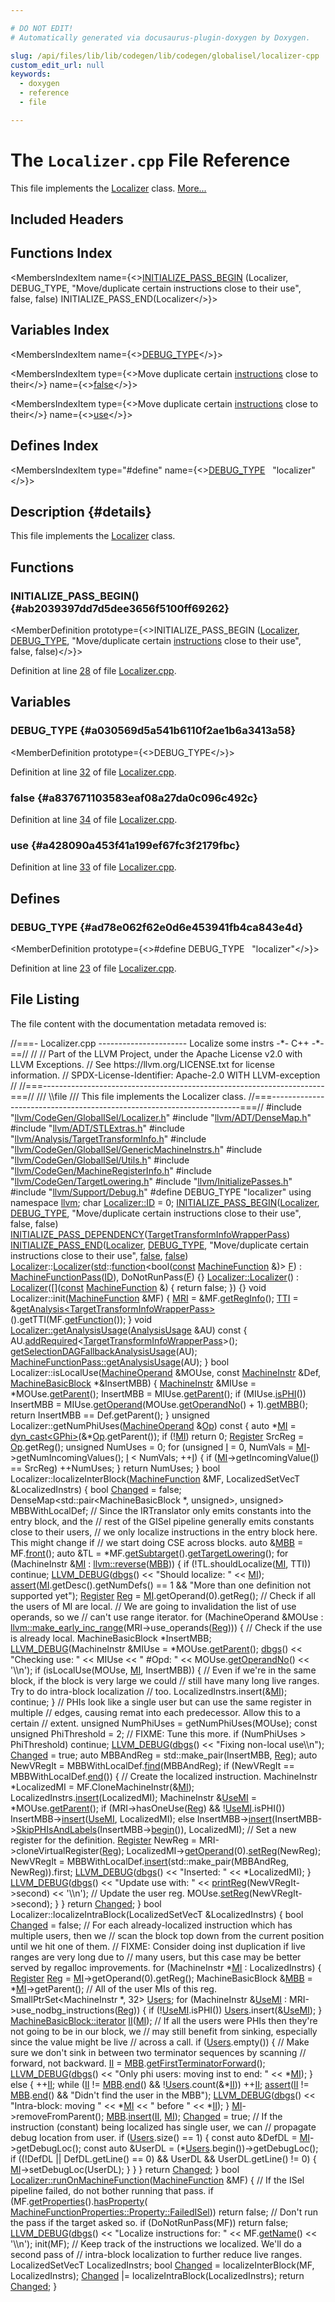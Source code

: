 ```yaml
---

# DO NOT EDIT!
# Automatically generated via docusaurus-plugin-doxygen by Doxygen.

slug: /api/files/lib/lib/codegen/lib/codegen/globalisel/localizer-cpp
custom_edit_url: null
keywords:
  - doxygen
  - reference
  - file

---
```





# The `Localizer.cpp` File Reference

<DoxygenPage pluginConfig={pluginConfig}>

This file implements the <a href="/docs/api/classes/llvm/localizer">Localizer</a> class. <a href="#details">More...</a>

## Included Headers

<IncludesList>
<IncludesListItem
  filePath="llvm/CodeGen/GlobalISel/Localizer.h"
  permalink="/docs/api/files/include/include/llvm/include/llvm/codegen/include/llvm/codegen/globalisel/localizer-h"
  isLocal="true" />
<IncludesListItem
  filePath="llvm/ADT/DenseMap.h"
  permalink="/docs/api/files/include/include/llvm/include/llvm/adt/densemap-h"
  isLocal="true" />
<IncludesListItem
  filePath="llvm/ADT/STLExtras.h"
  permalink="/docs/api/files/include/include/llvm/include/llvm/adt/stlextras-h"
  isLocal="true" />
<IncludesListItem
  filePath="llvm/Analysis/TargetTransformInfo.h"
  permalink="/docs/api/files/include/include/llvm/include/llvm/analysis/targettransforminfo-h"
  isLocal="true" />
<IncludesListItem
  filePath="llvm/CodeGen/GlobalISel/GenericMachineInstrs.h"
  permalink="/docs/api/files/include/include/llvm/include/llvm/codegen/include/llvm/codegen/globalisel/genericmachineinstrs-h"
  isLocal="true" />
<IncludesListItem
  filePath="llvm/CodeGen/GlobalISel/Utils.h"
  permalink="/docs/api/files/include/include/llvm/include/llvm/codegen/include/llvm/codegen/globalisel/utils-h"
  isLocal="true" />
<IncludesListItem
  filePath="llvm/CodeGen/MachineRegisterInfo.h"
  permalink="/docs/api/files/include/include/llvm/include/llvm/codegen/machineregisterinfo-h"
  isLocal="true" />
<IncludesListItem
  filePath="llvm/CodeGen/TargetLowering.h"
  permalink="/docs/api/files/include/include/llvm/include/llvm/codegen/targetlowering-h"
  isLocal="true" />
<IncludesListItem
  filePath="llvm/InitializePasses.h"
  permalink="/docs/api/files/include/include/llvm/initializepasses-h"
  isLocal="true" />
<IncludesListItem
  filePath="llvm/Support/Debug.h"
  permalink="/docs/api/files/include/include/llvm/include/llvm/support/debug-h"
  isLocal="true" />
</IncludesList>

## Functions Index

<MembersIndex>

<MembersIndexItem
  name={<><a href="#ab2039397dd7d5dee3656f5100ff69262">INITIALIZE&#95;PASS&#95;BEGIN</a> (Localizer, DEBUG&#95;TYPE, &quot;Move/duplicate certain instructions close to their use&quot;, false, false) INITIALIZE&#95;PASS&#95;END(Localizer</>}>
</MembersIndexItem>

</MembersIndex>

## Variables Index

<MembersIndex>

<MembersIndexItem
  name={<><a href="#a030569d5a541b6110f2ae1b6a3413a58">DEBUG&#95;TYPE</a></>}>
</MembersIndexItem>

<MembersIndexItem
  type={<>Move duplicate certain <a href="/docs/api/files/lib/lib/codegen/atomicexpandpass-cpp/#a1bcc06b1cb86bd0ea08f33323190bdaa">instructions</a> close to their</>}
  name={<><a href="#a837671103583eaf08a27da0c096c492c">false</a></>}>
</MembersIndexItem>

<MembersIndexItem
  type={<>Move duplicate certain <a href="/docs/api/files/lib/lib/codegen/atomicexpandpass-cpp/#a1bcc06b1cb86bd0ea08f33323190bdaa">instructions</a> close to their</>}
  name={<><a href="#a428090a453f41a199ef67fc3f2179fbc">use</a></>}>
</MembersIndexItem>

</MembersIndex>

## Defines Index

<MembersIndex>

<MembersIndexItem
  type="#define"
  name={<><a href="#ad78e062f62e0d6e453941fb4ca843e4d">DEBUG&#95;TYPE</a>&nbsp;&nbsp;&nbsp;&quot;localizer&quot;</>}>
</MembersIndexItem>

</MembersIndex>

## Description {#details}

This file implements the <a href="/docs/api/classes/llvm/localizer">Localizer</a> class.

<SectionDefinition>

## Functions

### INITIALIZE&#95;PASS&#95;BEGIN() {#ab2039397dd7d5dee3656f5100ff69262}

<MemberDefinition
  prototype={<>INITIALIZE&#95;PASS&#95;BEGIN (<a href="/docs/api/classes/llvm/localizer">Localizer</a>, <a href="/docs/api/files/include/include/llvm/include/llvm/adt/genericcycleimpl-h/#ad78e062f62e0d6e453941fb4ca843e4d">DEBUG&#95;TYPE</a>, &quot;Move/duplicate certain <a href="/docs/api/files/lib/lib/codegen/atomicexpandpass-cpp/#a1bcc06b1cb86bd0ea08f33323190bdaa">instructions</a> close to their use&quot;, false, false)</>}>

Definition at line <a href="#l00028">28</a> of file <a href="/docs/api/files/lib/lib/codegen/lib/codegen/globalisel/localizer-cpp">Localizer.cpp</a>.
</MemberDefinition>

</SectionDefinition>

<SectionDefinition>

## Variables

### DEBUG&#95;TYPE {#a030569d5a541b6110f2ae1b6a3413a58}

<MemberDefinition
  prototype={<>DEBUG&#95;TYPE</>}>

Definition at line <a href="#l00032">32</a> of file <a href="/docs/api/files/lib/lib/codegen/lib/codegen/globalisel/localizer-cpp">Localizer.cpp</a>.
</MemberDefinition>

### false {#a837671103583eaf08a27da0c096c492c}

<MemberDefinition
  prototype="Move duplicate certain instructions close to their false">

Definition at line <a href="#l00034">34</a> of file <a href="/docs/api/files/lib/lib/codegen/lib/codegen/globalisel/localizer-cpp">Localizer.cpp</a>.
</MemberDefinition>

### use {#a428090a453f41a199ef67fc3f2179fbc}

<MemberDefinition
  prototype="Move duplicate certain instructions close to their use">

Definition at line <a href="#l00033">33</a> of file <a href="/docs/api/files/lib/lib/codegen/lib/codegen/globalisel/localizer-cpp">Localizer.cpp</a>.
</MemberDefinition>

</SectionDefinition>

<SectionDefinition>

## Defines

### DEBUG&#95;TYPE {#ad78e062f62e0d6e453941fb4ca843e4d}

<MemberDefinition
  prototype={<>#define DEBUG&#95;TYPE&nbsp;&nbsp;&nbsp;&quot;localizer&quot;</>}>

Definition at line <a href="#l00023">23</a> of file <a href="/docs/api/files/lib/lib/codegen/lib/codegen/globalisel/localizer-cpp">Localizer.cpp</a>.
</MemberDefinition>

</SectionDefinition>

## File Listing

The file content with the documentation metadata removed is:

<ProgramListing>

<Link id="l00001" /><CodeLine lineNumber="1"><Highlight kind="comment">//===- Localizer.cpp ---------------------- Localize some instrs -&#42;- C++ -&#42;-==//</Highlight><Highlight kind="normal"></Highlight></CodeLine>
<Link id="l00002" /><CodeLine lineNumber="2"><Highlight kind="normal"></Highlight><Highlight kind="comment">//</Highlight><Highlight kind="normal"></Highlight></CodeLine>
<Link id="l00003" /><CodeLine lineNumber="3"><Highlight kind="normal"></Highlight><Highlight kind="comment">// Part of the LLVM Project, under the Apache License v2.0 with LLVM Exceptions.</Highlight><Highlight kind="normal"></Highlight></CodeLine>
<Link id="l00004" /><CodeLine lineNumber="4"><Highlight kind="normal"></Highlight><Highlight kind="comment">// See https://llvm.org/LICENSE.txt for license information.</Highlight><Highlight kind="normal"></Highlight></CodeLine>
<Link id="l00005" /><CodeLine lineNumber="5"><Highlight kind="normal"></Highlight><Highlight kind="comment">// SPDX-License-Identifier: Apache-2.0 WITH LLVM-exception</Highlight><Highlight kind="normal"></Highlight></CodeLine>
<Link id="l00006" /><CodeLine lineNumber="6"><Highlight kind="normal"></Highlight><Highlight kind="comment">//</Highlight><Highlight kind="normal"></Highlight></CodeLine>
<Link id="l00007" /><CodeLine lineNumber="7"><Highlight kind="normal"></Highlight><Highlight kind="comment">//===----------------------------------------------------------------------===//</Highlight><Highlight kind="comment"></Highlight></CodeLine>
<Link id="l00008" /><CodeLine lineNumber="8"><Highlight kind="comment">/// \\file</Highlight></CodeLine>
<Link id="l00009" /><CodeLine lineNumber="9"><Highlight kind="comment">/// This file implements the Localizer class.</Highlight><Highlight kind="normal"></Highlight></CodeLine>
<Link id="l00010" /><CodeLine lineNumber="10"><Highlight kind="normal"></Highlight><Highlight kind="comment">//===----------------------------------------------------------------------===//</Highlight><Highlight kind="normal"></Highlight></CodeLine>
<Link id="l00011" /><CodeLine lineNumber="11"><Highlight kind="normal"></Highlight></CodeLine>
<Link id="l00012" /><CodeLine lineNumber="12"><Highlight kind="normal"></Highlight><Highlight kind="preprocessor">#include &quot;<a href="/docs/api/files/include/include/llvm/include/llvm/codegen/include/llvm/codegen/globalisel/localizer-h">llvm/CodeGen/GlobalISel/Localizer.h</a>&quot;</Highlight><Highlight kind="normal"></Highlight></CodeLine>
<Link id="l00013" /><CodeLine lineNumber="13"><Highlight kind="normal"></Highlight><Highlight kind="preprocessor">#include &quot;<a href="/docs/api/files/include/include/llvm/include/llvm/adt/densemap-h">llvm/ADT/DenseMap.h</a>&quot;</Highlight><Highlight kind="normal"></Highlight></CodeLine>
<Link id="l00014" /><CodeLine lineNumber="14"><Highlight kind="normal"></Highlight><Highlight kind="preprocessor">#include &quot;<a href="/docs/api/files/include/include/llvm/include/llvm/adt/stlextras-h">llvm/ADT/STLExtras.h</a>&quot;</Highlight><Highlight kind="normal"></Highlight></CodeLine>
<Link id="l00015" /><CodeLine lineNumber="15"><Highlight kind="normal"></Highlight><Highlight kind="preprocessor">#include &quot;<a href="/docs/api/files/include/include/llvm/include/llvm/analysis/targettransforminfo-h">llvm/Analysis/TargetTransformInfo.h</a>&quot;</Highlight><Highlight kind="normal"></Highlight></CodeLine>
<Link id="l00016" /><CodeLine lineNumber="16"><Highlight kind="normal"></Highlight><Highlight kind="preprocessor">#include &quot;<a href="/docs/api/files/include/include/llvm/include/llvm/codegen/include/llvm/codegen/globalisel/genericmachineinstrs-h">llvm/CodeGen/GlobalISel/GenericMachineInstrs.h</a>&quot;</Highlight><Highlight kind="normal"></Highlight></CodeLine>
<Link id="l00017" /><CodeLine lineNumber="17"><Highlight kind="normal"></Highlight><Highlight kind="preprocessor">#include &quot;<a href="/docs/api/files/include/include/llvm/include/llvm/codegen/include/llvm/codegen/globalisel/utils-h">llvm/CodeGen/GlobalISel/Utils.h</a>&quot;</Highlight><Highlight kind="normal"></Highlight></CodeLine>
<Link id="l00018" /><CodeLine lineNumber="18"><Highlight kind="normal"></Highlight><Highlight kind="preprocessor">#include &quot;<a href="/docs/api/files/include/include/llvm/include/llvm/codegen/machineregisterinfo-h">llvm/CodeGen/MachineRegisterInfo.h</a>&quot;</Highlight><Highlight kind="normal"></Highlight></CodeLine>
<Link id="l00019" /><CodeLine lineNumber="19"><Highlight kind="normal"></Highlight><Highlight kind="preprocessor">#include &quot;<a href="/docs/api/files/include/include/llvm/include/llvm/codegen/targetlowering-h">llvm/CodeGen/TargetLowering.h</a>&quot;</Highlight><Highlight kind="normal"></Highlight></CodeLine>
<Link id="l00020" /><CodeLine lineNumber="20"><Highlight kind="normal"></Highlight><Highlight kind="preprocessor">#include &quot;<a href="/docs/api/files/include/include/llvm/initializepasses-h">llvm/InitializePasses.h</a>&quot;</Highlight><Highlight kind="normal"></Highlight></CodeLine>
<Link id="l00021" /><CodeLine lineNumber="21"><Highlight kind="normal"></Highlight><Highlight kind="preprocessor">#include &quot;<a href="/docs/api/files/include/include/llvm/include/llvm/support/debug-h">llvm/Support/Debug.h</a>&quot;</Highlight><Highlight kind="normal"></Highlight></CodeLine>
<Link id="l00022" /><CodeLine lineNumber="22"><Highlight kind="normal"></Highlight></CodeLine>
<Link id="l00023" /><CodeLine lineNumber="23" lineLink="#ad78e062f62e0d6e453941fb4ca843e4d"><Highlight kind="normal"></Highlight><Highlight kind="preprocessor">#define DEBUG&#95;TYPE &quot;localizer&quot;</Highlight><Highlight kind="normal"></Highlight></CodeLine>
<Link id="l00024" /><CodeLine lineNumber="24"><Highlight kind="normal"></Highlight></CodeLine>
<Link id="l00025" /><CodeLine lineNumber="25"><Highlight kind="normal"></Highlight><Highlight kind="keyword">using namespace </Highlight><Highlight kind="normal"><a href="/docs/api/namespaces/llvm">llvm</a>;</Highlight></CodeLine>
<Link id="l00026" /><CodeLine lineNumber="26"><Highlight kind="normal"></Highlight></CodeLine>
<Link id="l00027" /><CodeLine lineNumber="27"><Highlight kind="normal"></Highlight><Highlight kind="keywordtype">char</Highlight><Highlight kind="normal"> <a href="/docs/api/classes/llvm/localizer/#a713ac9ef75a7879d29aa5be8543c3d1e">Localizer::ID</a> = 0;</Highlight></CodeLine>
<Link id="l00028" /><CodeLine lineNumber="28" lineLink="#ab2039397dd7d5dee3656f5100ff69262"><Highlight kind="normal"><a href="/docs/api/files/include/include/llvm/passsupport-h/#aaa970fc931c1c63037a8182e028d04b1">INITIALIZE&#95;PASS&#95;BEGIN</a>(<a href="/docs/api/classes/llvm/localizer">Localizer</a>, <a href="/docs/api/files/include/include/llvm/include/llvm/adt/genericcycleimpl-h/#ad78e062f62e0d6e453941fb4ca843e4d">DEBUG&#95;TYPE</a>,</Highlight></CodeLine>
<Link id="l00029" /><CodeLine lineNumber="29"><Highlight kind="normal">                      </Highlight><Highlight kind="stringliteral">&quot;Move/duplicate certain instructions close to their use&quot;</Highlight><Highlight kind="normal">,</Highlight></CodeLine>
<Link id="l00030" /><CodeLine lineNumber="30"><Highlight kind="normal">                      </Highlight><Highlight kind="keyword">false</Highlight><Highlight kind="normal">, </Highlight><Highlight kind="keyword">false</Highlight><Highlight kind="normal">)</Highlight></CodeLine>
<Link id="l00031" /><CodeLine lineNumber="31"><Highlight kind="normal"><a href="/docs/api/files/include/include/llvm/passsupport-h/#a14724f1ccf528e73bb29bc9230737967">INITIALIZE&#95;PASS&#95;DEPENDENCY</a>(<a href="/docs/api/classes/llvm/targettransforminfowrapperpass">TargetTransformInfoWrapperPass</a>)</Highlight></CodeLine>
<Link id="l00032" /><CodeLine lineNumber="32" lineLink="#a030569d5a541b6110f2ae1b6a3413a58"><Highlight kind="normal"><a href="/docs/api/files/include/include/llvm/passsupport-h/#a74ce8276b89067e806f67c45a6d92575">INITIALIZE&#95;PASS&#95;END</a>(<a href="/docs/api/classes/llvm/localizer">Localizer</a>, <a href="/docs/api/files/include/include/llvm/include/llvm/adt/genericcycleimpl-h/#ad78e062f62e0d6e453941fb4ca843e4d">DEBUG&#95;TYPE</a>,</Highlight></CodeLine>
<Link id="l00033" /><CodeLine lineNumber="33" lineLink="#a428090a453f41a199ef67fc3f2179fbc"><Highlight kind="normal">                    </Highlight><Highlight kind="stringliteral">&quot;Move/duplicate certain instructions close to their use&quot;</Highlight><Highlight kind="normal">,</Highlight></CodeLine>
<Link id="l00034" /><CodeLine lineNumber="34" lineLink="#a837671103583eaf08a27da0c096c492c"><Highlight kind="normal">                    <a href="/docs/api/namespaces/false">false</a>, <a href="/docs/api/namespaces/false">false</a>)</Highlight></CodeLine>
<Link id="l00035" /><CodeLine lineNumber="35"><Highlight kind="normal"></Highlight></CodeLine>
<Link id="l00036" /><CodeLine lineNumber="36" lineLink="/docs/api/classes/llvm/localizer/#a6ed62833729b6206b3bb80e3349ae642"><Highlight kind="normal"><a href="/docs/api/classes/llvm/localizer/#a62ba443c3e6872953f937aaca117c8ba">Localizer</a>::<a href="/docs/api/classes/llvm/localizer/#a62ba443c3e6872953f937aaca117c8ba">Localizer</a>(<a href="/docs/api/namespaces/std">std</a>::<a href="/docs/api/files/lib/lib/analysis/regionprinter-cpp/#aa37fbbce2360106772fd97ed06455d55">function</a>&lt;</Highlight><Highlight kind="keywordtype">bool</Highlight><Highlight kind="normal">(<a href="/docs/api/files/lib/lib/target/lib/target/aarch64/aarch64promoteconstant-cpp/#a90f8350fecae261c25be85d38b451bff">const</a> <a href="/docs/api/classes/llvm/machinefunction">MachineFunction</a> &amp;)&gt; <a href="/docs/api/files/lib/lib/support/md5-cpp/#a96d73bbd7af15cb1fc38c3f4a3bd82e9">F</a>)</Highlight></CodeLine>
<Link id="l00037" /><CodeLine lineNumber="37"><Highlight kind="normal">    : <a href="/docs/api/classes/llvm/machinefunctionpass/#a29c81d2386f4a727c6d33413807530c8">MachineFunctionPass</a>(<a href="/docs/api/classes/llvm/localizer/#a713ac9ef75a7879d29aa5be8543c3d1e">ID</a>), DoNotRunPass(<a href="/docs/api/files/lib/lib/support/md5-cpp/#a96d73bbd7af15cb1fc38c3f4a3bd82e9">F</a>) &#123;&#125;</Highlight></CodeLine>
<Link id="l00038" /><CodeLine lineNumber="38"><Highlight kind="normal"></Highlight></CodeLine>
<Link id="l00039" /><CodeLine lineNumber="39" lineLink="/docs/api/classes/llvm/localizer/#a62ba443c3e6872953f937aaca117c8ba"><Highlight kind="normal"><a href="/docs/api/classes/llvm/localizer/#a62ba443c3e6872953f937aaca117c8ba">Localizer::Localizer</a>()</Highlight></CodeLine>
<Link id="l00040" /><CodeLine lineNumber="40"><Highlight kind="normal">    : <a href="/docs/api/classes/llvm/localizer/#a62ba443c3e6872953f937aaca117c8ba">Localizer</a>(&#91;&#93;(<a href="/docs/api/files/lib/lib/target/lib/target/aarch64/aarch64promoteconstant-cpp/#a90f8350fecae261c25be85d38b451bff">const</a> <a href="/docs/api/classes/llvm/machinefunction">MachineFunction</a> &amp;) &#123; </Highlight><Highlight kind="keywordflow">return</Highlight><Highlight kind="normal"> </Highlight><Highlight kind="keyword">false</Highlight><Highlight kind="normal">; &#125;) &#123;&#125;</Highlight></CodeLine>
<Link id="l00041" /><CodeLine lineNumber="41"><Highlight kind="normal"></Highlight></CodeLine>
<Link id="l00042" /><CodeLine lineNumber="42"><Highlight kind="normal"></Highlight><Highlight kind="keywordtype">void</Highlight><Highlight kind="normal"> Localizer::init(<a href="/docs/api/classes/llvm/machinefunction">MachineFunction</a> &amp;MF) &#123;</Highlight></CodeLine>
<Link id="l00043" /><CodeLine lineNumber="43"><Highlight kind="normal">  <a href="/docs/api/files/lib/lib/target/lib/target/aarch64/aarch64advsimdscalarpass-cpp/#aacd2ab195054a3e6a74bfbb9d5d571c8">MRI</a> = &amp;MF.<a href="/docs/api/classes/llvm/machinefunction/#a810234b6b3d223b7c74a4253fcc5ea5e">getRegInfo</a>();</Highlight></CodeLine>
<Link id="l00044" /><CodeLine lineNumber="44"><Highlight kind="normal">  <a href="/docs/api/namespaces/llvm/#aa0d69e81725c10fa5407f0bf34462068">TTI</a> = &amp;<a href="/docs/api/classes/llvm/pass/#a4863e5e463fb79955269fbf7fbf52b80">getAnalysis&lt;TargetTransformInfoWrapperPass&gt;</a>().getTTI(MF.<a href="/docs/api/classes/llvm/machinefunction/#a977ddce262de45c645be23d951066351">getFunction</a>());</Highlight></CodeLine>
<Link id="l00045" /><CodeLine lineNumber="45"><Highlight kind="normal">&#125;</Highlight></CodeLine>
<Link id="l00046" /><CodeLine lineNumber="46"><Highlight kind="normal"></Highlight></CodeLine>
<Link id="l00047" /><CodeLine lineNumber="47" lineLink="/docs/api/classes/llvm/localizer/#a0f9298248f028bcd2339d3b057b94b9b"><Highlight kind="normal"></Highlight><Highlight kind="keywordtype">void</Highlight><Highlight kind="normal"> <a href="/docs/api/classes/llvm/localizer/#a0f9298248f028bcd2339d3b057b94b9b">Localizer::getAnalysisUsage</a>(<a href="/docs/api/classes/llvm/analysisusage">AnalysisUsage</a> &amp;AU)</Highlight><Highlight kind="keyword"> const </Highlight><Highlight kind="normal">&#123;</Highlight></CodeLine>
<Link id="l00048" /><CodeLine lineNumber="48"><Highlight kind="normal">  AU.<a href="/docs/api/classes/llvm/analysisusage/#ae0adcccca08fb686c9ce00f9397b660c">addRequired</a>&lt;<a href="/docs/api/classes/llvm/targettransforminfowrapperpass">TargetTransformInfoWrapperPass</a>&gt;();</Highlight></CodeLine>
<Link id="l00049" /><CodeLine lineNumber="49"><Highlight kind="normal">  <a href="/docs/api/namespaces/llvm/#aa353f9585311abf1b6f698049f5a29b7">getSelectionDAGFallbackAnalysisUsage</a>(AU);</Highlight></CodeLine>
<Link id="l00050" /><CodeLine lineNumber="50"><Highlight kind="normal">  <a href="/docs/api/classes/llvm/machinefunctionpass/#a864fd57b4304ef933b3281d0ef85a88e">MachineFunctionPass::getAnalysisUsage</a>(AU);</Highlight></CodeLine>
<Link id="l00051" /><CodeLine lineNumber="51"><Highlight kind="normal">&#125;</Highlight></CodeLine>
<Link id="l00052" /><CodeLine lineNumber="52"><Highlight kind="normal"></Highlight></CodeLine>
<Link id="l00053" /><CodeLine lineNumber="53"><Highlight kind="normal"></Highlight><Highlight kind="keywordtype">bool</Highlight><Highlight kind="normal"> Localizer::isLocalUse(<a href="/docs/api/classes/llvm/machineoperand">MachineOperand</a> &amp;MOUse, </Highlight><Highlight kind="keyword">const</Highlight><Highlight kind="normal"> <a href="/docs/api/classes/llvm/machineinstr">MachineInstr</a> &amp;Def,</Highlight></CodeLine>
<Link id="l00054" /><CodeLine lineNumber="54"><Highlight kind="normal">                           <a href="/docs/api/classes/llvm/machinebasicblock">MachineBasicBlock</a> &#42;&amp;InsertMBB) &#123;</Highlight></CodeLine>
<Link id="l00055" /><CodeLine lineNumber="55"><Highlight kind="normal">  <a href="/docs/api/classes/llvm/machineinstr">MachineInstr</a> &amp;MIUse = &#42;MOUse.<a href="/docs/api/classes/llvm/machineoperand/#a9719077fcba2cd439e84897257a47bb0">getParent</a>();</Highlight></CodeLine>
<Link id="l00056" /><CodeLine lineNumber="56"><Highlight kind="normal">  InsertMBB = MIUse.<a href="/docs/api/classes/llvm/machineinstr/#a1e855100f407ca4be098d0050be403b0">getParent</a>();</Highlight></CodeLine>
<Link id="l00057" /><CodeLine lineNumber="57"><Highlight kind="normal">  </Highlight><Highlight kind="keywordflow">if</Highlight><Highlight kind="normal"> (MIUse.<a href="/docs/api/classes/llvm/machineinstr/#ad43bf1af480830a4d6604e969e3f38e9">isPHI</a>())</Highlight></CodeLine>
<Link id="l00058" /><CodeLine lineNumber="58"><Highlight kind="normal">    InsertMBB = MIUse.<a href="/docs/api/classes/llvm/machineinstr/#ad67c9230577a0b640c52852c75c93939">getOperand</a>(MOUse.<a href="/docs/api/classes/llvm/machineoperand/#a0c893675dfd5d1b1e4aea1e8211217c7">getOperandNo</a>() + 1).<a href="/docs/api/classes/llvm/machineoperand/#a57e64b633278df75c699e6b98ce15031">getMBB</a>();</Highlight></CodeLine>
<Link id="l00059" /><CodeLine lineNumber="59"><Highlight kind="normal">  </Highlight><Highlight kind="keywordflow">return</Highlight><Highlight kind="normal"> InsertMBB == Def.getParent();</Highlight></CodeLine>
<Link id="l00060" /><CodeLine lineNumber="60"><Highlight kind="normal">&#125;</Highlight></CodeLine>
<Link id="l00061" /><CodeLine lineNumber="61"><Highlight kind="normal"></Highlight></CodeLine>
<Link id="l00062" /><CodeLine lineNumber="62"><Highlight kind="normal"></Highlight><Highlight kind="keywordtype">unsigned</Highlight><Highlight kind="normal"> Localizer::getNumPhiUses(<a href="/docs/api/classes/llvm/machineoperand">MachineOperand</a> &amp;<a href="/docs/api/namespaces/llvm/#ab471937b9a227e70c7fe8bd9604014d6">Op</a>)</Highlight><Highlight kind="keyword"> const </Highlight><Highlight kind="normal">&#123;</Highlight></CodeLine>
<Link id="l00063" /><CodeLine lineNumber="63"><Highlight kind="normal">  </Highlight><Highlight kind="keyword">auto</Highlight><Highlight kind="normal"> &#42;<a href="/docs/api/files/lib/lib/codegen/lib/codegen/globalisel/irtranslator-cpp/#abe44dfdea65b4f7e11e0a608ab708b76">MI</a> = <a href="/docs/api/namespaces/llvm/#a22eeee01734061ac1b31ccd994c49eef">dyn&#95;cast&lt;GPhi&gt;</a>(&amp;&#42;<a href="/docs/api/namespaces/llvm/#ab471937b9a227e70c7fe8bd9604014d6">Op</a>.getParent());</Highlight></CodeLine>
<Link id="l00064" /><CodeLine lineNumber="64"><Highlight kind="normal">  </Highlight><Highlight kind="keywordflow">if</Highlight><Highlight kind="normal"> (!<a href="/docs/api/files/lib/lib/codegen/lib/codegen/globalisel/irtranslator-cpp/#abe44dfdea65b4f7e11e0a608ab708b76">MI</a>)</Highlight></CodeLine>
<Link id="l00065" /><CodeLine lineNumber="65"><Highlight kind="normal">    </Highlight><Highlight kind="keywordflow">return</Highlight><Highlight kind="normal"> 0;</Highlight></CodeLine>
<Link id="l00066" /><CodeLine lineNumber="66"><Highlight kind="normal"></Highlight></CodeLine>
<Link id="l00067" /><CodeLine lineNumber="67"><Highlight kind="normal">  <a href="/docs/api/classes/llvm/register">Register</a> SrcReg = <a href="/docs/api/namespaces/llvm/#ab471937b9a227e70c7fe8bd9604014d6">Op</a>.getReg();</Highlight></CodeLine>
<Link id="l00068" /><CodeLine lineNumber="68"><Highlight kind="normal">  </Highlight><Highlight kind="keywordtype">unsigned</Highlight><Highlight kind="normal"> NumUses = 0;</Highlight></CodeLine>
<Link id="l00069" /><CodeLine lineNumber="69"><Highlight kind="normal">  </Highlight><Highlight kind="keywordflow">for</Highlight><Highlight kind="normal"> (</Highlight><Highlight kind="keywordtype">unsigned</Highlight><Highlight kind="normal"> <a href="/docs/api/files/lib/lib/support/md5-cpp/#ac0eafdc9ee161b71e7af98af736952fd">I</a> = 0, NumVals = <a href="/docs/api/files/lib/lib/codegen/lib/codegen/globalisel/irtranslator-cpp/#abe44dfdea65b4f7e11e0a608ab708b76">MI</a>-&gt;getNumIncomingValues(); <a href="/docs/api/files/lib/lib/support/md5-cpp/#ac0eafdc9ee161b71e7af98af736952fd">I</a> &lt; NumVals; ++<a href="/docs/api/files/lib/lib/support/md5-cpp/#ac0eafdc9ee161b71e7af98af736952fd">I</a>) &#123;</Highlight></CodeLine>
<Link id="l00070" /><CodeLine lineNumber="70"><Highlight kind="normal">    </Highlight><Highlight kind="keywordflow">if</Highlight><Highlight kind="normal"> (<a href="/docs/api/files/lib/lib/codegen/lib/codegen/globalisel/irtranslator-cpp/#abe44dfdea65b4f7e11e0a608ab708b76">MI</a>-&gt;getIncomingValue(<a href="/docs/api/files/lib/lib/support/md5-cpp/#ac0eafdc9ee161b71e7af98af736952fd">I</a>) == SrcReg)</Highlight></CodeLine>
<Link id="l00071" /><CodeLine lineNumber="71"><Highlight kind="normal">      ++NumUses;</Highlight></CodeLine>
<Link id="l00072" /><CodeLine lineNumber="72"><Highlight kind="normal">  &#125;</Highlight></CodeLine>
<Link id="l00073" /><CodeLine lineNumber="73"><Highlight kind="normal">  </Highlight><Highlight kind="keywordflow">return</Highlight><Highlight kind="normal"> NumUses;</Highlight></CodeLine>
<Link id="l00074" /><CodeLine lineNumber="74"><Highlight kind="normal">&#125;</Highlight></CodeLine>
<Link id="l00075" /><CodeLine lineNumber="75"><Highlight kind="normal"></Highlight></CodeLine>
<Link id="l00076" /><CodeLine lineNumber="76"><Highlight kind="normal"></Highlight><Highlight kind="keywordtype">bool</Highlight><Highlight kind="normal"> Localizer::localizeInterBlock(<a href="/docs/api/classes/llvm/machinefunction">MachineFunction</a> &amp;MF,</Highlight></CodeLine>
<Link id="l00077" /><CodeLine lineNumber="77"><Highlight kind="normal">                                   LocalizedSetVecT &amp;LocalizedInstrs) &#123;</Highlight></CodeLine>
<Link id="l00078" /><CodeLine lineNumber="78"><Highlight kind="normal">  </Highlight><Highlight kind="keywordtype">bool</Highlight><Highlight kind="normal"> <a href="/docs/api/groups/arcopt/#gaa57b1a4e6a1c79233913139635169cf1">Changed</a> = </Highlight><Highlight kind="keyword">false</Highlight><Highlight kind="normal">;</Highlight></CodeLine>
<Link id="l00079" /><CodeLine lineNumber="79"><Highlight kind="normal">  DenseMap&lt;std::pair&lt;MachineBasicBlock &#42;, unsigned&gt;, </Highlight><Highlight kind="keywordtype">unsigned</Highlight><Highlight kind="normal">&gt; MBBWithLocalDef;</Highlight></CodeLine>
<Link id="l00080" /><CodeLine lineNumber="80"><Highlight kind="normal"></Highlight></CodeLine>
<Link id="l00081" /><CodeLine lineNumber="81"><Highlight kind="normal">  </Highlight><Highlight kind="comment">// Since the IRTranslator only emits constants into the entry block, and the</Highlight><Highlight kind="normal"></Highlight></CodeLine>
<Link id="l00082" /><CodeLine lineNumber="82"><Highlight kind="normal">  </Highlight><Highlight kind="comment">// rest of the GISel pipeline generally emits constants close to their users,</Highlight><Highlight kind="normal"></Highlight></CodeLine>
<Link id="l00083" /><CodeLine lineNumber="83"><Highlight kind="normal">  </Highlight><Highlight kind="comment">// we only localize instructions in the entry block here. This might change if</Highlight><Highlight kind="normal"></Highlight></CodeLine>
<Link id="l00084" /><CodeLine lineNumber="84"><Highlight kind="normal">  </Highlight><Highlight kind="comment">// we start doing CSE across blocks.</Highlight><Highlight kind="normal"></Highlight></CodeLine>
<Link id="l00085" /><CodeLine lineNumber="85"><Highlight kind="normal">  </Highlight><Highlight kind="keyword">auto</Highlight><Highlight kind="normal"> &amp;<a href="/docs/api/files/lib/lib/target/lib/target/arm/armslshardening-cpp/#a5958512eae2979bd2eb383977996a600">MBB</a> = MF.<a href="/docs/api/classes/llvm/machinefunction/#ac8ca28de0f4dcee651340e7ef0c45233">front</a>();</Highlight></CodeLine>
<Link id="l00086" /><CodeLine lineNumber="86"><Highlight kind="normal">  </Highlight><Highlight kind="keyword">auto</Highlight><Highlight kind="normal"> &amp;TL = &#42;MF.<a href="/docs/api/classes/llvm/machinefunction/#a3825368aca2bc1550d173660df4da6a6">getSubtarget</a>().<a href="/docs/api/classes/llvm/targetsubtargetinfo/#ade3f0d8b35d67c43df9425bb730a9a7c">getTargetLowering</a>();</Highlight></CodeLine>
<Link id="l00087" /><CodeLine lineNumber="87"><Highlight kind="normal">  </Highlight><Highlight kind="keywordflow">for</Highlight><Highlight kind="normal"> (MachineInstr &amp;<a href="/docs/api/files/lib/lib/codegen/lib/codegen/globalisel/irtranslator-cpp/#abe44dfdea65b4f7e11e0a608ab708b76">MI</a> : <a href="/docs/api/namespaces/llvm/#a6b0ac1fa4f05de76413c5e0ca6334035">llvm::reverse</a>(<a href="/docs/api/files/lib/lib/target/lib/target/arm/armslshardening-cpp/#a5958512eae2979bd2eb383977996a600">MBB</a>)) &#123;</Highlight></CodeLine>
<Link id="l00088" /><CodeLine lineNumber="88"><Highlight kind="normal">    </Highlight><Highlight kind="keywordflow">if</Highlight><Highlight kind="normal"> (!TL.shouldLocalize(<a href="/docs/api/files/lib/lib/codegen/lib/codegen/globalisel/irtranslator-cpp/#abe44dfdea65b4f7e11e0a608ab708b76">MI</a>, TTI))</Highlight></CodeLine>
<Link id="l00089" /><CodeLine lineNumber="89"><Highlight kind="normal">      </Highlight><Highlight kind="keywordflow">continue</Highlight><Highlight kind="normal">;</Highlight></CodeLine>
<Link id="l00090" /><CodeLine lineNumber="90"><Highlight kind="normal">    <a href="/docs/api/files/include/include/llvm/include/llvm/support/debug-h/#a196897517069dda1bdb549e24468f7d7">LLVM&#95;DEBUG</a>(<a href="/docs/api/namespaces/llvm/#a7c46c742c31be54870e2038048e6b391">dbgs</a>() &lt;&lt; </Highlight><Highlight kind="stringliteral">&quot;Should localize: &quot;</Highlight><Highlight kind="normal"> &lt;&lt; <a href="/docs/api/files/lib/lib/codegen/lib/codegen/globalisel/irtranslator-cpp/#abe44dfdea65b4f7e11e0a608ab708b76">MI</a>);</Highlight></CodeLine>
<Link id="l00091" /><CodeLine lineNumber="91"><Highlight kind="normal">    <a href="/docs/api/files/lib/lib/target/lib/target/amdgpu/silowercontrolflow-cpp/#a4868c5d81c5ccc98c47aeab6244346a0">assert</a>(<a href="/docs/api/files/lib/lib/codegen/lib/codegen/globalisel/irtranslator-cpp/#abe44dfdea65b4f7e11e0a608ab708b76">MI</a>.getDesc().getNumDefs() == 1 &amp;&amp;</Highlight></CodeLine>
<Link id="l00092" /><CodeLine lineNumber="92"><Highlight kind="normal">           </Highlight><Highlight kind="stringliteral">&quot;More than one definition not supported yet&quot;</Highlight><Highlight kind="normal">);</Highlight></CodeLine>
<Link id="l00093" /><CodeLine lineNumber="93"><Highlight kind="normal">    <a href="/docs/api/files/lib/lib/transforms/lib/transforms/utils/mem2reg-cpp/#a6fde3eb6ca09ddf2fd76432176d817bb">Register</a> <a href="/docs/api/files/lib/lib/codegen/machinesink-cpp/#a359e1ff26f6d466d927a61aae45b05c3">Reg</a> = <a href="/docs/api/files/lib/lib/codegen/lib/codegen/globalisel/irtranslator-cpp/#abe44dfdea65b4f7e11e0a608ab708b76">MI</a>.getOperand(0).getReg();</Highlight></CodeLine>
<Link id="l00094" /><CodeLine lineNumber="94"><Highlight kind="normal">    </Highlight><Highlight kind="comment">// Check if all the users of MI are local.</Highlight><Highlight kind="normal"></Highlight></CodeLine>
<Link id="l00095" /><CodeLine lineNumber="95"><Highlight kind="normal">    </Highlight><Highlight kind="comment">// We are going to invalidation the list of use operands, so we</Highlight><Highlight kind="normal"></Highlight></CodeLine>
<Link id="l00096" /><CodeLine lineNumber="96"><Highlight kind="normal">    </Highlight><Highlight kind="comment">// can&#39;t use range iterator.</Highlight><Highlight kind="normal"></Highlight></CodeLine>
<Link id="l00097" /><CodeLine lineNumber="97"><Highlight kind="normal">    </Highlight><Highlight kind="keywordflow">for</Highlight><Highlight kind="normal"> (MachineOperand &amp;MOUse :</Highlight></CodeLine>
<Link id="l00098" /><CodeLine lineNumber="98"><Highlight kind="normal">         <a href="/docs/api/namespaces/llvm/#a3d2cdc4a0db233678e7141c9d6ea3419">llvm::make&#95;early&#95;inc&#95;range</a>(MRI-&gt;use&#95;operands(<a href="/docs/api/files/lib/lib/codegen/machinesink-cpp/#a359e1ff26f6d466d927a61aae45b05c3">Reg</a>))) &#123;</Highlight></CodeLine>
<Link id="l00099" /><CodeLine lineNumber="99"><Highlight kind="normal">      </Highlight><Highlight kind="comment">// Check if the use is already local.</Highlight><Highlight kind="normal"></Highlight></CodeLine>
<Link id="l00100" /><CodeLine lineNumber="100"><Highlight kind="normal">      MachineBasicBlock &#42;InsertMBB;</Highlight></CodeLine>
<Link id="l00101" /><CodeLine lineNumber="101"><Highlight kind="normal">      <a href="/docs/api/files/include/include/llvm/include/llvm/support/debug-h/#a196897517069dda1bdb549e24468f7d7">LLVM&#95;DEBUG</a>(MachineInstr &amp;MIUse = &#42;MOUse.<a href="/docs/api/classes/llvm/machineoperand/#a9719077fcba2cd439e84897257a47bb0">getParent</a>();</Highlight></CodeLine>
<Link id="l00102" /><CodeLine lineNumber="102"><Highlight kind="normal">                 <a href="/docs/api/namespaces/llvm/#a7c46c742c31be54870e2038048e6b391">dbgs</a>() &lt;&lt; </Highlight><Highlight kind="stringliteral">&quot;Checking use: &quot;</Highlight><Highlight kind="normal"> &lt;&lt; MIUse</Highlight></CodeLine>
<Link id="l00103" /><CodeLine lineNumber="103"><Highlight kind="normal">                        &lt;&lt; </Highlight><Highlight kind="stringliteral">&quot; #Opd: &quot;</Highlight><Highlight kind="normal"> &lt;&lt; MOUse.<a href="/docs/api/classes/llvm/machineoperand/#a0c893675dfd5d1b1e4aea1e8211217c7">getOperandNo</a>() &lt;&lt; </Highlight><Highlight kind="charliteral">&#39;\\n&#39;</Highlight><Highlight kind="normal">);</Highlight></CodeLine>
<Link id="l00104" /><CodeLine lineNumber="104"><Highlight kind="normal">      </Highlight><Highlight kind="keywordflow">if</Highlight><Highlight kind="normal"> (isLocalUse(MOUse, <a href="/docs/api/files/lib/lib/codegen/lib/codegen/globalisel/irtranslator-cpp/#abe44dfdea65b4f7e11e0a608ab708b76">MI</a>, InsertMBB)) &#123;</Highlight></CodeLine>
<Link id="l00105" /><CodeLine lineNumber="105"><Highlight kind="normal">        </Highlight><Highlight kind="comment">// Even if we&#39;re in the same block, if the block is very large we could</Highlight><Highlight kind="normal"></Highlight></CodeLine>
<Link id="l00106" /><CodeLine lineNumber="106"><Highlight kind="normal">        </Highlight><Highlight kind="comment">// still have many long live ranges. Try to do intra-block localization</Highlight><Highlight kind="normal"></Highlight></CodeLine>
<Link id="l00107" /><CodeLine lineNumber="107"><Highlight kind="normal">        </Highlight><Highlight kind="comment">// too.</Highlight><Highlight kind="normal"></Highlight></CodeLine>
<Link id="l00108" /><CodeLine lineNumber="108"><Highlight kind="normal">        LocalizedInstrs.insert(&amp;<a href="/docs/api/files/lib/lib/codegen/lib/codegen/globalisel/irtranslator-cpp/#abe44dfdea65b4f7e11e0a608ab708b76">MI</a>);</Highlight></CodeLine>
<Link id="l00109" /><CodeLine lineNumber="109"><Highlight kind="normal">        </Highlight><Highlight kind="keywordflow">continue</Highlight><Highlight kind="normal">;</Highlight></CodeLine>
<Link id="l00110" /><CodeLine lineNumber="110"><Highlight kind="normal">      &#125;</Highlight></CodeLine>
<Link id="l00111" /><CodeLine lineNumber="111"><Highlight kind="normal"></Highlight></CodeLine>
<Link id="l00112" /><CodeLine lineNumber="112"><Highlight kind="normal">      </Highlight><Highlight kind="comment">// PHIs look like a single user but can use the same register in multiple</Highlight><Highlight kind="normal"></Highlight></CodeLine>
<Link id="l00113" /><CodeLine lineNumber="113"><Highlight kind="normal">      </Highlight><Highlight kind="comment">// edges, causing remat into each predecessor. Allow this to a certain</Highlight><Highlight kind="normal"></Highlight></CodeLine>
<Link id="l00114" /><CodeLine lineNumber="114"><Highlight kind="normal">      </Highlight><Highlight kind="comment">// extent.</Highlight><Highlight kind="normal"></Highlight></CodeLine>
<Link id="l00115" /><CodeLine lineNumber="115"><Highlight kind="normal">      </Highlight><Highlight kind="keywordtype">unsigned</Highlight><Highlight kind="normal"> NumPhiUses = getNumPhiUses(MOUse);</Highlight></CodeLine>
<Link id="l00116" /><CodeLine lineNumber="116"><Highlight kind="normal">      </Highlight><Highlight kind="keyword">const</Highlight><Highlight kind="normal"> </Highlight><Highlight kind="keywordtype">unsigned</Highlight><Highlight kind="normal"> PhiThreshold = 2; </Highlight><Highlight kind="comment">// FIXME: Tune this more.</Highlight><Highlight kind="normal"></Highlight></CodeLine>
<Link id="l00117" /><CodeLine lineNumber="117"><Highlight kind="normal">      </Highlight><Highlight kind="keywordflow">if</Highlight><Highlight kind="normal"> (NumPhiUses &gt; PhiThreshold)</Highlight></CodeLine>
<Link id="l00118" /><CodeLine lineNumber="118"><Highlight kind="normal">        </Highlight><Highlight kind="keywordflow">continue</Highlight><Highlight kind="normal">;</Highlight></CodeLine>
<Link id="l00119" /><CodeLine lineNumber="119"><Highlight kind="normal"></Highlight></CodeLine>
<Link id="l00120" /><CodeLine lineNumber="120"><Highlight kind="normal">      <a href="/docs/api/files/include/include/llvm/include/llvm/support/debug-h/#a196897517069dda1bdb549e24468f7d7">LLVM&#95;DEBUG</a>(<a href="/docs/api/namespaces/llvm/#a7c46c742c31be54870e2038048e6b391">dbgs</a>() &lt;&lt; </Highlight><Highlight kind="stringliteral">&quot;Fixing non-local use\\n&quot;</Highlight><Highlight kind="normal">);</Highlight></CodeLine>
<Link id="l00121" /><CodeLine lineNumber="121"><Highlight kind="normal">      <a href="/docs/api/groups/arcopt/#gaa57b1a4e6a1c79233913139635169cf1">Changed</a> = </Highlight><Highlight kind="keyword">true</Highlight><Highlight kind="normal">;</Highlight></CodeLine>
<Link id="l00122" /><CodeLine lineNumber="122"><Highlight kind="normal">      </Highlight><Highlight kind="keyword">auto</Highlight><Highlight kind="normal"> MBBAndReg = std::make&#95;pair(InsertMBB, <a href="/docs/api/files/lib/lib/codegen/machinesink-cpp/#a359e1ff26f6d466d927a61aae45b05c3">Reg</a>);</Highlight></CodeLine>
<Link id="l00123" /><CodeLine lineNumber="123"><Highlight kind="normal">      </Highlight><Highlight kind="keyword">auto</Highlight><Highlight kind="normal"> NewVRegIt = MBBWithLocalDef.<a href="/docs/api/classes/llvm/densemapbase/#a0c047f127ed4380a6f383d70bec4eb94">find</a>(MBBAndReg);</Highlight></CodeLine>
<Link id="l00124" /><CodeLine lineNumber="124"><Highlight kind="normal">      </Highlight><Highlight kind="keywordflow">if</Highlight><Highlight kind="normal"> (NewVRegIt == MBBWithLocalDef.<a href="/docs/api/classes/llvm/densemapbase/#a65520b9c67759099e313d0f4e7b5ff9e">end</a>()) &#123;</Highlight></CodeLine>
<Link id="l00125" /><CodeLine lineNumber="125"><Highlight kind="normal">        </Highlight><Highlight kind="comment">// Create the localized instruction.</Highlight><Highlight kind="normal"></Highlight></CodeLine>
<Link id="l00126" /><CodeLine lineNumber="126"><Highlight kind="normal">        MachineInstr &#42;LocalizedMI = MF.CloneMachineInstr(&amp;<a href="/docs/api/files/lib/lib/codegen/lib/codegen/globalisel/irtranslator-cpp/#abe44dfdea65b4f7e11e0a608ab708b76">MI</a>);</Highlight></CodeLine>
<Link id="l00127" /><CodeLine lineNumber="127"><Highlight kind="normal">        LocalizedInstrs.<a href="/docs/api/classes/llvm/machinefunction/#af4c0db6d503e0ba3b8e44067023ffbba">insert</a>(LocalizedMI);</Highlight></CodeLine>
<Link id="l00128" /><CodeLine lineNumber="128"><Highlight kind="normal">        MachineInstr &amp;<a href="/docs/api/files/lib/lib/target/lib/target/aarch64/aarch64expandpseudoinsts-cpp/#a6cf2f8996b1e9aaf2d7a435aaa62382f">UseMI</a> = &#42;MOUse.<a href="/docs/api/classes/llvm/machineoperand/#a9719077fcba2cd439e84897257a47bb0">getParent</a>();</Highlight></CodeLine>
<Link id="l00129" /><CodeLine lineNumber="129"><Highlight kind="normal">        </Highlight><Highlight kind="keywordflow">if</Highlight><Highlight kind="normal"> (MRI-&gt;hasOneUse(<a href="/docs/api/files/lib/lib/codegen/machinesink-cpp/#a359e1ff26f6d466d927a61aae45b05c3">Reg</a>) &amp;&amp; !<a href="/docs/api/files/lib/lib/target/lib/target/aarch64/aarch64expandpseudoinsts-cpp/#a6cf2f8996b1e9aaf2d7a435aaa62382f">UseMI</a>.isPHI())</Highlight></CodeLine>
<Link id="l00130" /><CodeLine lineNumber="130"><Highlight kind="normal">          InsertMBB-&gt;<a href="/docs/api/classes/llvm/machinebasicblock/#a3435a2381e60e842e915f85c931b7dde">insert</a>(<a href="/docs/api/files/lib/lib/target/lib/target/aarch64/aarch64expandpseudoinsts-cpp/#a6cf2f8996b1e9aaf2d7a435aaa62382f">UseMI</a>, LocalizedMI);</Highlight></CodeLine>
<Link id="l00131" /><CodeLine lineNumber="131"><Highlight kind="normal">        </Highlight><Highlight kind="keywordflow">else</Highlight><Highlight kind="normal"></Highlight></CodeLine>
<Link id="l00132" /><CodeLine lineNumber="132"><Highlight kind="normal">          InsertMBB-&gt;<a href="/docs/api/classes/llvm/machinebasicblock/#a3435a2381e60e842e915f85c931b7dde">insert</a>(InsertMBB-&gt;<a href="/docs/api/classes/llvm/machinebasicblock/#a3be7d94076d328797ab57ce09cefab33">SkipPHIsAndLabels</a>(InsertMBB-&gt;<a href="/docs/api/classes/llvm/machinebasicblock/#ab2d91e7bec944efcbc39d8e30644f111">begin</a>()),</Highlight></CodeLine>
<Link id="l00133" /><CodeLine lineNumber="133"><Highlight kind="normal">                            LocalizedMI);</Highlight></CodeLine>
<Link id="l00134" /><CodeLine lineNumber="134"><Highlight kind="normal"></Highlight></CodeLine>
<Link id="l00135" /><CodeLine lineNumber="135"><Highlight kind="normal">        </Highlight><Highlight kind="comment">// Set a new register for the definition.</Highlight><Highlight kind="normal"></Highlight></CodeLine>
<Link id="l00136" /><CodeLine lineNumber="136"><Highlight kind="normal">        <a href="/docs/api/files/lib/lib/transforms/lib/transforms/utils/mem2reg-cpp/#a6fde3eb6ca09ddf2fd76432176d817bb">Register</a> NewReg = MRI-&gt;cloneVirtualRegister(<a href="/docs/api/files/lib/lib/codegen/machinesink-cpp/#a359e1ff26f6d466d927a61aae45b05c3">Reg</a>);</Highlight></CodeLine>
<Link id="l00137" /><CodeLine lineNumber="137"><Highlight kind="normal">        LocalizedMI-&gt;<a href="/docs/api/classes/llvm/machineinstr/#ad67c9230577a0b640c52852c75c93939">getOperand</a>(0).<a href="/docs/api/classes/llvm/machineoperand/#a682ba82f42f7903d0000ffbb13ea3b57">setReg</a>(NewReg);</Highlight></CodeLine>
<Link id="l00138" /><CodeLine lineNumber="138"><Highlight kind="normal">        NewVRegIt =</Highlight></CodeLine>
<Link id="l00139" /><CodeLine lineNumber="139"><Highlight kind="normal">            MBBWithLocalDef.<a href="/docs/api/classes/llvm/densemapbase/#adb33f3ede2f5bfc9b3ee658aaf648492">insert</a>(std::make&#95;pair(MBBAndReg, NewReg)).first;</Highlight></CodeLine>
<Link id="l00140" /><CodeLine lineNumber="140"><Highlight kind="normal">        <a href="/docs/api/files/include/include/llvm/include/llvm/support/debug-h/#a196897517069dda1bdb549e24468f7d7">LLVM&#95;DEBUG</a>(<a href="/docs/api/namespaces/llvm/#a7c46c742c31be54870e2038048e6b391">dbgs</a>() &lt;&lt; </Highlight><Highlight kind="stringliteral">&quot;Inserted: &quot;</Highlight><Highlight kind="normal"> &lt;&lt; &#42;LocalizedMI);</Highlight></CodeLine>
<Link id="l00141" /><CodeLine lineNumber="141"><Highlight kind="normal">      &#125;</Highlight></CodeLine>
<Link id="l00142" /><CodeLine lineNumber="142"><Highlight kind="normal">      <a href="/docs/api/files/include/include/llvm/include/llvm/support/debug-h/#a196897517069dda1bdb549e24468f7d7">LLVM&#95;DEBUG</a>(<a href="/docs/api/namespaces/llvm/#a7c46c742c31be54870e2038048e6b391">dbgs</a>() &lt;&lt; </Highlight><Highlight kind="stringliteral">&quot;Update use with: &quot;</Highlight><Highlight kind="normal"> &lt;&lt; <a href="/docs/api/namespaces/llvm/#af085ea923a328b9fa6a1975f1a4ff987">printReg</a>(NewVRegIt-&gt;second)</Highlight></CodeLine>
<Link id="l00143" /><CodeLine lineNumber="143"><Highlight kind="normal">                        &lt;&lt; </Highlight><Highlight kind="charliteral">&#39;\\n&#39;</Highlight><Highlight kind="normal">);</Highlight></CodeLine>
<Link id="l00144" /><CodeLine lineNumber="144"><Highlight kind="normal">      </Highlight><Highlight kind="comment">// Update the user reg.</Highlight><Highlight kind="normal"></Highlight></CodeLine>
<Link id="l00145" /><CodeLine lineNumber="145"><Highlight kind="normal">      MOUse.<a href="/docs/api/classes/llvm/machineoperand/#a682ba82f42f7903d0000ffbb13ea3b57">setReg</a>(NewVRegIt-&gt;second);</Highlight></CodeLine>
<Link id="l00146" /><CodeLine lineNumber="146"><Highlight kind="normal">    &#125;</Highlight></CodeLine>
<Link id="l00147" /><CodeLine lineNumber="147"><Highlight kind="normal">  &#125;</Highlight></CodeLine>
<Link id="l00148" /><CodeLine lineNumber="148"><Highlight kind="normal">  </Highlight><Highlight kind="keywordflow">return</Highlight><Highlight kind="normal"> <a href="/docs/api/groups/arcopt/#gaa57b1a4e6a1c79233913139635169cf1">Changed</a>;</Highlight></CodeLine>
<Link id="l00149" /><CodeLine lineNumber="149"><Highlight kind="normal">&#125;</Highlight></CodeLine>
<Link id="l00150" /><CodeLine lineNumber="150"><Highlight kind="normal"></Highlight></CodeLine>
<Link id="l00151" /><CodeLine lineNumber="151"><Highlight kind="normal"></Highlight><Highlight kind="keywordtype">bool</Highlight><Highlight kind="normal"> Localizer::localizeIntraBlock(LocalizedSetVecT &amp;LocalizedInstrs) &#123;</Highlight></CodeLine>
<Link id="l00152" /><CodeLine lineNumber="152"><Highlight kind="normal">  </Highlight><Highlight kind="keywordtype">bool</Highlight><Highlight kind="normal"> <a href="/docs/api/groups/arcopt/#gaa57b1a4e6a1c79233913139635169cf1">Changed</a> = </Highlight><Highlight kind="keyword">false</Highlight><Highlight kind="normal">;</Highlight></CodeLine>
<Link id="l00153" /><CodeLine lineNumber="153"><Highlight kind="normal"></Highlight></CodeLine>
<Link id="l00154" /><CodeLine lineNumber="154"><Highlight kind="normal">  </Highlight><Highlight kind="comment">// For each already-localized instruction which has multiple users, then we</Highlight><Highlight kind="normal"></Highlight></CodeLine>
<Link id="l00155" /><CodeLine lineNumber="155"><Highlight kind="normal">  </Highlight><Highlight kind="comment">// scan the block top down from the current position until we hit one of them.</Highlight><Highlight kind="normal"></Highlight></CodeLine>
<Link id="l00156" /><CodeLine lineNumber="156"><Highlight kind="normal"></Highlight></CodeLine>
<Link id="l00157" /><CodeLine lineNumber="157"><Highlight kind="normal">  </Highlight><Highlight kind="comment">// FIXME: Consider doing inst duplication if live ranges are very long due to</Highlight><Highlight kind="normal"></Highlight></CodeLine>
<Link id="l00158" /><CodeLine lineNumber="158"><Highlight kind="normal">  </Highlight><Highlight kind="comment">// many users, but this case may be better served by regalloc improvements.</Highlight><Highlight kind="normal"></Highlight></CodeLine>
<Link id="l00159" /><CodeLine lineNumber="159"><Highlight kind="normal"></Highlight></CodeLine>
<Link id="l00160" /><CodeLine lineNumber="160"><Highlight kind="normal">  </Highlight><Highlight kind="keywordflow">for</Highlight><Highlight kind="normal"> (MachineInstr &#42;<a href="/docs/api/files/lib/lib/codegen/lib/codegen/globalisel/irtranslator-cpp/#abe44dfdea65b4f7e11e0a608ab708b76">MI</a> : LocalizedInstrs) &#123;</Highlight></CodeLine>
<Link id="l00161" /><CodeLine lineNumber="161"><Highlight kind="normal">    <a href="/docs/api/files/lib/lib/transforms/lib/transforms/utils/mem2reg-cpp/#a6fde3eb6ca09ddf2fd76432176d817bb">Register</a> <a href="/docs/api/files/lib/lib/codegen/machinesink-cpp/#a359e1ff26f6d466d927a61aae45b05c3">Reg</a> = <a href="/docs/api/files/lib/lib/codegen/lib/codegen/globalisel/irtranslator-cpp/#abe44dfdea65b4f7e11e0a608ab708b76">MI</a>-&gt;getOperand(0).getReg();</Highlight></CodeLine>
<Link id="l00162" /><CodeLine lineNumber="162"><Highlight kind="normal">    MachineBasicBlock &amp;<a href="/docs/api/files/lib/lib/target/lib/target/arm/armslshardening-cpp/#a5958512eae2979bd2eb383977996a600">MBB</a> = &#42;<a href="/docs/api/files/lib/lib/codegen/lib/codegen/globalisel/irtranslator-cpp/#abe44dfdea65b4f7e11e0a608ab708b76">MI</a>-&gt;getParent();</Highlight></CodeLine>
<Link id="l00163" /><CodeLine lineNumber="163"><Highlight kind="normal">    </Highlight><Highlight kind="comment">// All of the user MIs of this reg.</Highlight><Highlight kind="normal"></Highlight></CodeLine>
<Link id="l00164" /><CodeLine lineNumber="164"><Highlight kind="normal">    SmallPtrSet&lt;MachineInstr &#42;, 32&gt; <a href="/docs/api/files/lib/lib/analysis/ivusers-cpp/#a4e5b9edb51eec9dbca592075eb64dfcb">Users</a>;</Highlight></CodeLine>
<Link id="l00165" /><CodeLine lineNumber="165"><Highlight kind="normal">    </Highlight><Highlight kind="keywordflow">for</Highlight><Highlight kind="normal"> (MachineInstr &amp;<a href="/docs/api/files/lib/lib/target/lib/target/aarch64/aarch64expandpseudoinsts-cpp/#a6cf2f8996b1e9aaf2d7a435aaa62382f">UseMI</a> : MRI-&gt;use&#95;nodbg&#95;instructions(<a href="/docs/api/files/lib/lib/codegen/machinesink-cpp/#a359e1ff26f6d466d927a61aae45b05c3">Reg</a>)) &#123;</Highlight></CodeLine>
<Link id="l00166" /><CodeLine lineNumber="166"><Highlight kind="normal">      </Highlight><Highlight kind="keywordflow">if</Highlight><Highlight kind="normal"> (!<a href="/docs/api/files/lib/lib/target/lib/target/aarch64/aarch64expandpseudoinsts-cpp/#a6cf2f8996b1e9aaf2d7a435aaa62382f">UseMI</a>.isPHI())</Highlight></CodeLine>
<Link id="l00167" /><CodeLine lineNumber="167"><Highlight kind="normal">        <a href="/docs/api/files/lib/lib/analysis/ivusers-cpp/#a4e5b9edb51eec9dbca592075eb64dfcb">Users</a>.insert(&amp;<a href="/docs/api/files/lib/lib/target/lib/target/aarch64/aarch64expandpseudoinsts-cpp/#a6cf2f8996b1e9aaf2d7a435aaa62382f">UseMI</a>);</Highlight></CodeLine>
<Link id="l00168" /><CodeLine lineNumber="168"><Highlight kind="normal">    &#125;</Highlight></CodeLine>
<Link id="l00169" /><CodeLine lineNumber="169"><Highlight kind="normal">    <a href="/docs/api/classes/llvm/machinebasicblock/#ae34c996b58df9b9ce6695a0c8b70c533">MachineBasicBlock::iterator</a> <a href="/docs/api/files/lib/lib/target/lib/target/nvptx/nvvmintrrange-cpp/#ac5804672fc0850438d63caec770647f8">II</a>(<a href="/docs/api/files/lib/lib/codegen/lib/codegen/globalisel/irtranslator-cpp/#abe44dfdea65b4f7e11e0a608ab708b76">MI</a>);</Highlight></CodeLine>
<Link id="l00170" /><CodeLine lineNumber="170"><Highlight kind="normal">    </Highlight><Highlight kind="comment">// If all the users were PHIs then they&#39;re not going to be in our block, we</Highlight><Highlight kind="normal"></Highlight></CodeLine>
<Link id="l00171" /><CodeLine lineNumber="171"><Highlight kind="normal">    </Highlight><Highlight kind="comment">// may still benefit from sinking, especially since the value might be live</Highlight><Highlight kind="normal"></Highlight></CodeLine>
<Link id="l00172" /><CodeLine lineNumber="172"><Highlight kind="normal">    </Highlight><Highlight kind="comment">// across a call.</Highlight><Highlight kind="normal"></Highlight></CodeLine>
<Link id="l00173" /><CodeLine lineNumber="173"><Highlight kind="normal">    </Highlight><Highlight kind="keywordflow">if</Highlight><Highlight kind="normal"> (<a href="/docs/api/files/lib/lib/analysis/ivusers-cpp/#a4e5b9edb51eec9dbca592075eb64dfcb">Users</a>.empty()) &#123;</Highlight></CodeLine>
<Link id="l00174" /><CodeLine lineNumber="174"><Highlight kind="normal">      </Highlight><Highlight kind="comment">// Make sure we don&#39;t sink in between two terminator sequences by scanning</Highlight><Highlight kind="normal"></Highlight></CodeLine>
<Link id="l00175" /><CodeLine lineNumber="175"><Highlight kind="normal">      </Highlight><Highlight kind="comment">// forward, not backward.</Highlight><Highlight kind="normal"></Highlight></CodeLine>
<Link id="l00176" /><CodeLine lineNumber="176"><Highlight kind="normal">      <a href="/docs/api/files/lib/lib/target/lib/target/nvptx/nvvmintrrange-cpp/#ac5804672fc0850438d63caec770647f8">II</a> = <a href="/docs/api/files/lib/lib/target/lib/target/arm/armslshardening-cpp/#a5958512eae2979bd2eb383977996a600">MBB</a>.<a href="/docs/api/classes/llvm/machinebasicblock/#a0fab3e644b3457f90ed7f64876a037d2">getFirstTerminatorForward</a>();</Highlight></CodeLine>
<Link id="l00177" /><CodeLine lineNumber="177"><Highlight kind="normal">      <a href="/docs/api/files/include/include/llvm/include/llvm/support/debug-h/#a196897517069dda1bdb549e24468f7d7">LLVM&#95;DEBUG</a>(<a href="/docs/api/namespaces/llvm/#a7c46c742c31be54870e2038048e6b391">dbgs</a>() &lt;&lt; </Highlight><Highlight kind="stringliteral">&quot;Only phi users: moving inst to end: &quot;</Highlight><Highlight kind="normal"> &lt;&lt; &#42;<a href="/docs/api/files/lib/lib/codegen/lib/codegen/globalisel/irtranslator-cpp/#abe44dfdea65b4f7e11e0a608ab708b76">MI</a>);</Highlight></CodeLine>
<Link id="l00178" /><CodeLine lineNumber="178"><Highlight kind="normal">    &#125; </Highlight><Highlight kind="keywordflow">else</Highlight><Highlight kind="normal"> &#123;</Highlight></CodeLine>
<Link id="l00179" /><CodeLine lineNumber="179"><Highlight kind="normal">      ++<a href="/docs/api/files/lib/lib/target/lib/target/nvptx/nvvmintrrange-cpp/#ac5804672fc0850438d63caec770647f8">II</a>;</Highlight></CodeLine>
<Link id="l00180" /><CodeLine lineNumber="180"><Highlight kind="normal">      </Highlight><Highlight kind="keywordflow">while</Highlight><Highlight kind="normal"> (<a href="/docs/api/files/lib/lib/target/lib/target/nvptx/nvvmintrrange-cpp/#ac5804672fc0850438d63caec770647f8">II</a> != <a href="/docs/api/files/lib/lib/target/lib/target/arm/armslshardening-cpp/#a5958512eae2979bd2eb383977996a600">MBB</a>.<a href="/docs/api/classes/llvm/machinebasicblock/#acbc921830578e2741be6549db716c0ce">end</a>() &amp;&amp; !<a href="/docs/api/files/lib/lib/analysis/ivusers-cpp/#a4e5b9edb51eec9dbca592075eb64dfcb">Users</a>.count(&amp;&#42;<a href="/docs/api/files/lib/lib/target/lib/target/nvptx/nvvmintrrange-cpp/#ac5804672fc0850438d63caec770647f8">II</a>))</Highlight></CodeLine>
<Link id="l00181" /><CodeLine lineNumber="181"><Highlight kind="normal">        ++<a href="/docs/api/files/lib/lib/target/lib/target/nvptx/nvvmintrrange-cpp/#ac5804672fc0850438d63caec770647f8">II</a>;</Highlight></CodeLine>
<Link id="l00182" /><CodeLine lineNumber="182"><Highlight kind="normal">      <a href="/docs/api/files/lib/lib/target/lib/target/amdgpu/silowercontrolflow-cpp/#a4868c5d81c5ccc98c47aeab6244346a0">assert</a>(<a href="/docs/api/files/lib/lib/target/lib/target/nvptx/nvvmintrrange-cpp/#ac5804672fc0850438d63caec770647f8">II</a> != <a href="/docs/api/files/lib/lib/target/lib/target/arm/armslshardening-cpp/#a5958512eae2979bd2eb383977996a600">MBB</a>.<a href="/docs/api/classes/llvm/machinebasicblock/#acbc921830578e2741be6549db716c0ce">end</a>() &amp;&amp; </Highlight><Highlight kind="stringliteral">&quot;Didn&#39;t find the user in the MBB&quot;</Highlight><Highlight kind="normal">);</Highlight></CodeLine>
<Link id="l00183" /><CodeLine lineNumber="183"><Highlight kind="normal">      <a href="/docs/api/files/include/include/llvm/include/llvm/support/debug-h/#a196897517069dda1bdb549e24468f7d7">LLVM&#95;DEBUG</a>(<a href="/docs/api/namespaces/llvm/#a7c46c742c31be54870e2038048e6b391">dbgs</a>() &lt;&lt; </Highlight><Highlight kind="stringliteral">&quot;Intra-block: moving &quot;</Highlight><Highlight kind="normal"> &lt;&lt; &#42;<a href="/docs/api/files/lib/lib/codegen/lib/codegen/globalisel/irtranslator-cpp/#abe44dfdea65b4f7e11e0a608ab708b76">MI</a> &lt;&lt; </Highlight><Highlight kind="stringliteral">&quot; before &quot;</Highlight><Highlight kind="normal"> &lt;&lt; &#42;<a href="/docs/api/files/lib/lib/target/lib/target/nvptx/nvvmintrrange-cpp/#ac5804672fc0850438d63caec770647f8">II</a>);</Highlight></CodeLine>
<Link id="l00184" /><CodeLine lineNumber="184"><Highlight kind="normal">    &#125;</Highlight></CodeLine>
<Link id="l00185" /><CodeLine lineNumber="185"><Highlight kind="normal"></Highlight></CodeLine>
<Link id="l00186" /><CodeLine lineNumber="186"><Highlight kind="normal">    <a href="/docs/api/files/lib/lib/codegen/lib/codegen/globalisel/irtranslator-cpp/#abe44dfdea65b4f7e11e0a608ab708b76">MI</a>-&gt;removeFromParent();</Highlight></CodeLine>
<Link id="l00187" /><CodeLine lineNumber="187"><Highlight kind="normal">    <a href="/docs/api/files/lib/lib/target/lib/target/arm/armslshardening-cpp/#a5958512eae2979bd2eb383977996a600">MBB</a>.<a href="/docs/api/classes/llvm/machinebasicblock/#a3435a2381e60e842e915f85c931b7dde">insert</a>(<a href="/docs/api/files/lib/lib/target/lib/target/nvptx/nvvmintrrange-cpp/#ac5804672fc0850438d63caec770647f8">II</a>, <a href="/docs/api/files/lib/lib/codegen/lib/codegen/globalisel/irtranslator-cpp/#abe44dfdea65b4f7e11e0a608ab708b76">MI</a>);</Highlight></CodeLine>
<Link id="l00188" /><CodeLine lineNumber="188"><Highlight kind="normal">    <a href="/docs/api/groups/arcopt/#gaa57b1a4e6a1c79233913139635169cf1">Changed</a> = </Highlight><Highlight kind="keyword">true</Highlight><Highlight kind="normal">;</Highlight></CodeLine>
<Link id="l00189" /><CodeLine lineNumber="189"><Highlight kind="normal"></Highlight></CodeLine>
<Link id="l00190" /><CodeLine lineNumber="190"><Highlight kind="normal">    </Highlight><Highlight kind="comment">// If the instruction (constant) being localized has single user, we can</Highlight><Highlight kind="normal"></Highlight></CodeLine>
<Link id="l00191" /><CodeLine lineNumber="191"><Highlight kind="normal">    </Highlight><Highlight kind="comment">// propagate debug location from user.</Highlight><Highlight kind="normal"></Highlight></CodeLine>
<Link id="l00192" /><CodeLine lineNumber="192"><Highlight kind="normal">    </Highlight><Highlight kind="keywordflow">if</Highlight><Highlight kind="normal"> (<a href="/docs/api/files/lib/lib/analysis/ivusers-cpp/#a4e5b9edb51eec9dbca592075eb64dfcb">Users</a>.size() == 1) &#123;</Highlight></CodeLine>
<Link id="l00193" /><CodeLine lineNumber="193"><Highlight kind="normal">      </Highlight><Highlight kind="keyword">const</Highlight><Highlight kind="normal"> </Highlight><Highlight kind="keyword">auto</Highlight><Highlight kind="normal"> &amp;DefDL = <a href="/docs/api/files/lib/lib/codegen/lib/codegen/globalisel/irtranslator-cpp/#abe44dfdea65b4f7e11e0a608ab708b76">MI</a>-&gt;getDebugLoc();</Highlight></CodeLine>
<Link id="l00194" /><CodeLine lineNumber="194"><Highlight kind="normal">      </Highlight><Highlight kind="keyword">const</Highlight><Highlight kind="normal"> </Highlight><Highlight kind="keyword">auto</Highlight><Highlight kind="normal"> &amp;UserDL = (&#42;<a href="/docs/api/files/lib/lib/analysis/ivusers-cpp/#a4e5b9edb51eec9dbca592075eb64dfcb">Users</a>.begin())-&gt;getDebugLoc();</Highlight></CodeLine>
<Link id="l00195" /><CodeLine lineNumber="195"><Highlight kind="normal"></Highlight></CodeLine>
<Link id="l00196" /><CodeLine lineNumber="196"><Highlight kind="normal">      </Highlight><Highlight kind="keywordflow">if</Highlight><Highlight kind="normal"> ((!DefDL || DefDL.getLine() == 0) &amp;&amp; UserDL &amp;&amp; UserDL.getLine() != 0) &#123;</Highlight></CodeLine>
<Link id="l00197" /><CodeLine lineNumber="197"><Highlight kind="normal">        <a href="/docs/api/files/lib/lib/codegen/lib/codegen/globalisel/irtranslator-cpp/#abe44dfdea65b4f7e11e0a608ab708b76">MI</a>-&gt;setDebugLoc(UserDL);</Highlight></CodeLine>
<Link id="l00198" /><CodeLine lineNumber="198"><Highlight kind="normal">      &#125;</Highlight></CodeLine>
<Link id="l00199" /><CodeLine lineNumber="199"><Highlight kind="normal">    &#125;</Highlight></CodeLine>
<Link id="l00200" /><CodeLine lineNumber="200"><Highlight kind="normal">  &#125;</Highlight></CodeLine>
<Link id="l00201" /><CodeLine lineNumber="201"><Highlight kind="normal">  </Highlight><Highlight kind="keywordflow">return</Highlight><Highlight kind="normal"> <a href="/docs/api/groups/arcopt/#gaa57b1a4e6a1c79233913139635169cf1">Changed</a>;</Highlight></CodeLine>
<Link id="l00202" /><CodeLine lineNumber="202"><Highlight kind="normal">&#125;</Highlight></CodeLine>
<Link id="l00203" /><CodeLine lineNumber="203"><Highlight kind="normal"></Highlight></CodeLine>
<Link id="l00204" /><CodeLine lineNumber="204" lineLink="/docs/api/classes/llvm/localizer/#ac696e5096a6db4c18e884c119cb50446"><Highlight kind="normal"></Highlight><Highlight kind="keywordtype">bool</Highlight><Highlight kind="normal"> <a href="/docs/api/classes/llvm/localizer/#ac696e5096a6db4c18e884c119cb50446">Localizer::runOnMachineFunction</a>(<a href="/docs/api/classes/llvm/machinefunction">MachineFunction</a> &amp;MF) &#123;</Highlight></CodeLine>
<Link id="l00205" /><CodeLine lineNumber="205"><Highlight kind="normal">  </Highlight><Highlight kind="comment">// If the ISel pipeline failed, do not bother running that pass.</Highlight><Highlight kind="normal"></Highlight></CodeLine>
<Link id="l00206" /><CodeLine lineNumber="206"><Highlight kind="normal">  </Highlight><Highlight kind="keywordflow">if</Highlight><Highlight kind="normal"> (MF.<a href="/docs/api/classes/llvm/machinefunction/#ac1f888bba00f32cb4f9a0010c958f397">getProperties</a>().<a href="/docs/api/classes/llvm/machinefunctionproperties/#aacef05f16d3e71703f08bb4677e1d7a2">hasProperty</a>(</Highlight></CodeLine>
<Link id="l00207" /><CodeLine lineNumber="207"><Highlight kind="normal">          <a href="/docs/api/classes/llvm/machinefunctionproperties/#ad85237c6c667e4713efe8921e9c32ac1a8014afd87e04236365d1796e38bc15f5">MachineFunctionProperties::Property::FailedISel</a>))</Highlight></CodeLine>
<Link id="l00208" /><CodeLine lineNumber="208"><Highlight kind="normal">    </Highlight><Highlight kind="keywordflow">return</Highlight><Highlight kind="normal"> </Highlight><Highlight kind="keyword">false</Highlight><Highlight kind="normal">;</Highlight></CodeLine>
<Link id="l00209" /><CodeLine lineNumber="209"><Highlight kind="normal"></Highlight></CodeLine>
<Link id="l00210" /><CodeLine lineNumber="210"><Highlight kind="normal">  </Highlight><Highlight kind="comment">// Don&#39;t run the pass if the target asked so.</Highlight><Highlight kind="normal"></Highlight></CodeLine>
<Link id="l00211" /><CodeLine lineNumber="211"><Highlight kind="normal">  </Highlight><Highlight kind="keywordflow">if</Highlight><Highlight kind="normal"> (DoNotRunPass(MF))</Highlight></CodeLine>
<Link id="l00212" /><CodeLine lineNumber="212"><Highlight kind="normal">    </Highlight><Highlight kind="keywordflow">return</Highlight><Highlight kind="normal"> </Highlight><Highlight kind="keyword">false</Highlight><Highlight kind="normal">;</Highlight></CodeLine>
<Link id="l00213" /><CodeLine lineNumber="213"><Highlight kind="normal"></Highlight></CodeLine>
<Link id="l00214" /><CodeLine lineNumber="214"><Highlight kind="normal">  <a href="/docs/api/files/include/include/llvm/include/llvm/support/debug-h/#a196897517069dda1bdb549e24468f7d7">LLVM&#95;DEBUG</a>(<a href="/docs/api/namespaces/llvm/#a7c46c742c31be54870e2038048e6b391">dbgs</a>() &lt;&lt; </Highlight><Highlight kind="stringliteral">&quot;Localize instructions for: &quot;</Highlight><Highlight kind="normal"> &lt;&lt; MF.<a href="/docs/api/classes/llvm/machinefunction/#a3d142c9e7c066059e15232c56dec9e2e">getName</a>() &lt;&lt; </Highlight><Highlight kind="charliteral">&#39;\\n&#39;</Highlight><Highlight kind="normal">);</Highlight></CodeLine>
<Link id="l00215" /><CodeLine lineNumber="215"><Highlight kind="normal"></Highlight></CodeLine>
<Link id="l00216" /><CodeLine lineNumber="216"><Highlight kind="normal">  init(MF);</Highlight></CodeLine>
<Link id="l00217" /><CodeLine lineNumber="217"><Highlight kind="normal"></Highlight></CodeLine>
<Link id="l00218" /><CodeLine lineNumber="218"><Highlight kind="normal">  </Highlight><Highlight kind="comment">// Keep track of the instructions we localized. We&#39;ll do a second pass of</Highlight><Highlight kind="normal"></Highlight></CodeLine>
<Link id="l00219" /><CodeLine lineNumber="219"><Highlight kind="normal">  </Highlight><Highlight kind="comment">// intra-block localization to further reduce live ranges.</Highlight><Highlight kind="normal"></Highlight></CodeLine>
<Link id="l00220" /><CodeLine lineNumber="220"><Highlight kind="normal">  LocalizedSetVecT LocalizedInstrs;</Highlight></CodeLine>
<Link id="l00221" /><CodeLine lineNumber="221"><Highlight kind="normal"></Highlight></CodeLine>
<Link id="l00222" /><CodeLine lineNumber="222"><Highlight kind="normal">  </Highlight><Highlight kind="keywordtype">bool</Highlight><Highlight kind="normal"> <a href="/docs/api/groups/arcopt/#gaa57b1a4e6a1c79233913139635169cf1">Changed</a> = localizeInterBlock(MF, LocalizedInstrs);</Highlight></CodeLine>
<Link id="l00223" /><CodeLine lineNumber="223"><Highlight kind="normal">  <a href="/docs/api/groups/arcopt/#gaa57b1a4e6a1c79233913139635169cf1">Changed</a> |= localizeIntraBlock(LocalizedInstrs);</Highlight></CodeLine>
<Link id="l00224" /><CodeLine lineNumber="224"><Highlight kind="normal">  </Highlight><Highlight kind="keywordflow">return</Highlight><Highlight kind="normal"> <a href="/docs/api/groups/arcopt/#gaa57b1a4e6a1c79233913139635169cf1">Changed</a>;</Highlight></CodeLine>
<Link id="l00225" /><CodeLine lineNumber="225"><Highlight kind="normal">&#125;</Highlight></CodeLine>

</ProgramListing>

</DoxygenPage>
